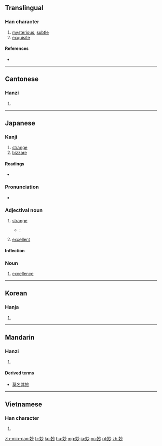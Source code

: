 {{also|玅}}
==Translingual==

===Han character===
{{Han char|rn=38|rad=女|as=04|sn=7|four=49420|canj=VFH|ids=⿰女少}}

# [[mysterious]], [[subtle]]
# [[exquisite]]

====References====
* {{Han ref|kx=0256.240|dkj=06090|dj=0521.040|hdz=21030.100|uh=5999|ud=22937|bh=A7AE|bd=42926}}

----

==Cantonese==

===Hanzi===
{{yue-hanzi|jyut=miu6|y=miu6}}

# {{defn|lang=yue|sort=女04}}

----

==Japanese==

===Kanji===
{{ja-kanji|grade=c|rs=女04}}

# [[strange]]
# [[bizzare]]

====Readings====
* {{ja-readings|goon=[[みょう]] (myō)|kanon=[[びょう]] (byō)|kun=[[わかい]] (wakai), [[たえ]] (tae)}}

===Pronunciation===
* {{audio|Ja-myou.ogg|Audio|lang=ja}}

===Adjectival noun===
{{ja-adj|infl=na|みょう}}

# [[strange]]
#* {{RQ:Botchan}}:
#*: {{ja-usex|妙に女のような優しい声を出す人だった。|'''みょう''' に おんな の よう な やさし.い こえ を だす ひと だった。|He talked in a strangely effeminate voice like a woman.}}
# [[excellent]]

====Inflection====
{{ja-na|みょう}}

===Noun===
{{ja-noun|みょう}}

# [[excellence]]

----

==Korean==

===Hanja===
{{ko-hanja|hangeul=묘|rv=myo|mr=myo}}

# {{defn|lang=ko|sort=女04}}

----

==Mandarin==

===Hanzi===
{{cmn-hanzi|pin=[[miào]] ([[miao4]])|wg=miao<sup>4</sup>}}

# {{defn|lang=cmn|sort=女04}}

====Derived terms====
* [[莫名其妙]]

----

==Vietnamese==

===Han character===
{{vi-hantu|diệu|rs=女04}}

# {{defn|lang=vi|sort=女04}}

[[zh-min-nan:妙]]
[[fr:妙]]
[[ko:妙]]
[[hu:妙]]
[[mg:妙]]
[[ja:妙]]
[[no:妙]]
[[pl:妙]]
[[zh:妙]]